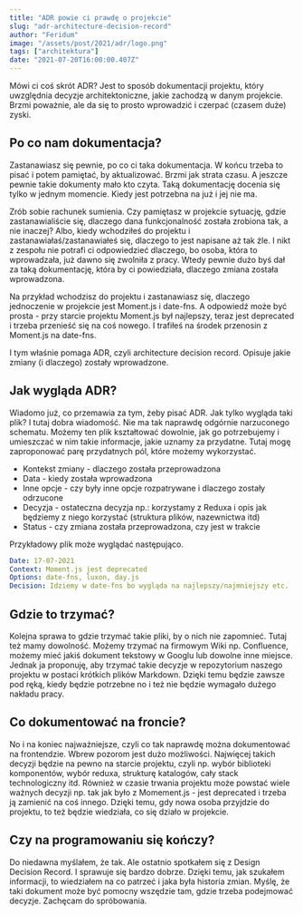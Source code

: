 ```yaml
---
title: "ADR powie ci prawdę o projekcie"
slug: "adr-architecture-decision-record"
author: "Feridum"
image: "/assets/post/2021/adr/logo.png"
tags: ["architektura"]
date: "2021-07-20T16:00:00.407Z"
---
```


Mówi ci coś skrót ADR? Jest to sposób dokumentacji projektu, który uwzględnia decyzje architektoniczne, jakie zachodzą w danym projekcie. Brzmi poważnie, ale da się to prosto wprowadzić i czerpać (czasem duże) zyski.



## Po co nam dokumentacja?

Zastanawiasz się pewnie, po co ci taka dokumentacja. W końcu trzeba to pisać i potem pamiętać, by aktualizować. Brzmi jak strata czasu. A jeszcze pewnie takie dokumenty mało kto czyta. Taką dokumentację docenia się tylko w jednym momencie. Kiedy jest potrzebna na już i jej nie ma. 

Zrób sobie rachunek sumienia. Czy pamiętasz w projekcie sytuację, gdzie zastanawialiście się, dlaczego dana funkcjonalność została zrobiona tak, a nie inaczej? Albo, kiedy wchodziłeś do projektu i zastanawiałaś/zastanawiałeś się, dlaczego to jest napisane aż tak źle. I nikt z zespołu nie potrafi ci odpowiedzieć dlaczego, bo osoba, która to wprowadzała, już dawno się zwolniła z pracy. Wtedy pewnie dużo byś dał za taką dokumentację, która by ci powiedziała, dlaczego zmiana została wprowadzona.

Na przykład wchodzisz do projektu i zastanawiasz się, dlaczego jednoczenie w projekcie jest Moment.js i date-fns. A odpowiedź może być prosta - przy starcie projektu Moment.js był najlepszy, teraz jest deprecated i trzeba przenieść się na coś nowego. I trafiłeś na środek przenosin z Moment.js na date-fns.

I tym właśnie pomaga ADR, czyli architecture decision record. Opisuje jakie zmiany (i dlaczego) zostały wprowadzone.

## Jak wygląda ADR?

Wiadomo już, co przemawia za tym, żeby pisać ADR. Jak tylko wygląda taki plik? I tutaj dobra wiadomość. Nie ma tak naprawdę odgórnie narzuconego schematu. Możemy ten plik kształtować dowolnie, jak go potrzebujemy i umieszczać w nim takie informacje, jakie uznamy za przydatne. Tutaj mogę zaproponować parę przydatnych pól, które możemy wykorzystać.

- Kontekst zmiany - dlaczego została przeprowadzona
- Data - kiedy została wprowadzona
- Inne opcje - czy były inne opcje rozpatrywane i dlaczego zostały odrzucone
- Decyzja - ostateczna decyzja np.: korzystamy z Reduxa i opis jak będziemy z niego korzystać (struktura plików, nazewnictwa itd)
- Status - czy zmiana została przeprowadzona, czy jest w trakcie

Przykładowy plik może wyglądać następująco.

```yaml
Date: 17-07-2021
Context: Moment.js jest deprecated
Options: date-fns, luxon, day.js
Decision: Idziemy w date-fns bo wygląda na najlepszy/najmniejszy etc.
```

## Gdzie to trzymać?

Kolejna sprawa to gdzie trzymać takie pliki, by o nich nie zapomnieć. Tutaj też mamy dowolność. Możemy trzymać na firmowym Wiki np. Confluence, możemy mieć jakiś dokument tekstowy w Googlu lub dowolne inne miejsce. Jednak ja proponuję, aby trzymać takie decyzje w repozytorium naszego projektu w postaci krótkich plików Markdown. Dzięki temu będzie zawsze pod ręką, kiedy będzie potrzebne no i też nie będzie wymagało dużego nakładu pracy.

## Co dokumentować na froncie?

No i na koniec najważniejsze, czyli co tak naprawdę można dokumentować na frontendzie. Wbrew pozorom jest dużo możliwości. Najwięcej takich decyzji będzie na pewno na starcie projektu, czyli np. wybór biblioteki komponentów, wybór reduxa, strukturę katalogów, cały stack technologiczny itd. Również w czasie trwania projektu może powstać wiele ważnych decyzji np. tak jak było z Momement.js - jest deprecated i trzeba ją zamienić na coś innego. Dzięki temu, gdy nowa osoba przyjdzie do projektu, to też będzie wiedziała, co się działo w projekcie.

## Czy na programowaniu się kończy?

Do niedawna myślałem, że tak. Ale ostatnio spotkałem się z Design Decision Record. I sprawuje się bardzo dobrze. Dzięki temu, jak szukałem informacji, to wiedziałem na co patrzeć i jaka była historia zmian. Myślę, że taki dokument może być pomocny wszędzie tam, gdzie trzeba podejmować decyzje. Zachęcam do spróbowania.